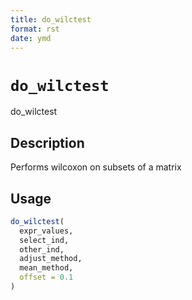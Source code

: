 ```yaml
--- 
title: do_wilctest 
format: rst 
date: ymd 
--- 
```

# `do_wilctest`

do_wilctest


## Description

Performs wilcoxon on subsets of a matrix


## Usage

```r
do_wilctest(
  expr_values,
  select_ind,
  other_ind,
  adjust_method,
  mean_method,
  offset = 0.1
)
```


